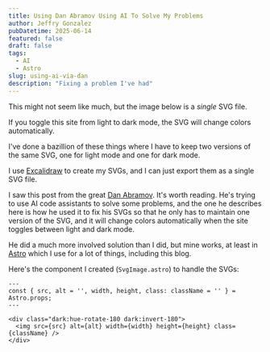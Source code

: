 ```yaml
---
title: Using Dan Abramov Using AI To Solve My Problems
author: Jeffry Gonzalez
pubDatetime: 2025-06-14
featured: false
draft: false
tags:
  - AI
  - Astro
slug: using-ai-via-dan
description: "Fixing a problem I've had"
---
```



This might not seem like much, but the image below is a *single* SVG file.

If you toggle this site from light to dark mode, the SVG will change colors automatically.

I've done a bazillion of these things where I have to keep two versions of the same SVG, one for light mode and one for dark mode.

I use [Excalidraw](https://excalidraw.com/) to create my SVGs, and I can just export them as a single SVG file.


<SvgImage
  src="/sample.svg"
  alt="Demo"
  width="300"
  height="300" />

  I saw this post from the great [Dan Abramov](https://twitter.com/dan_abramov/status/1668708859306269696). It's worth reading. He's trying to 
  use AI code assistants to solve some problems, and the one he describes here is how he used it to fix his SVGs so that he only has to maintain one version of the SVG, and it will change colors automatically when the site toggles between light and dark mode.

  He did a much more involved solution than I did, but mine works, at least in [Astro](https://astro.build/) which I use for a lot of things, including this blog.

Here's the component I created (`SvgImage.astro`) to handle the SVGs:

```astro 
---
const { src, alt = '', width, height, class: className = '' } = Astro.props;
---

<div class="dark:hue-rotate-180 dark:invert-180">
  <img src={src} alt={alt} width={width} height={height} class={className} />
</div>
```